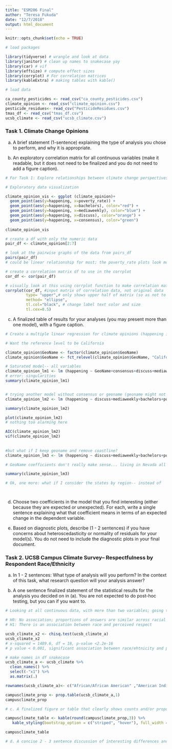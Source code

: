 ```yaml
---
title: "ESM206 Final"
author: "Teresa Fukuda"
date: "12/7/2018"
output: html_document
---
```


```r
knitr::opts_chunk$set(echo = TRUE)
```

```r

# load packages

library(tidyverse) # wrangle and look at data 
library(janitor) # clean up names to snakecase yay
library(car) # vif
library(effsize) # compute effect sizes
library(corrplot) # For correlation matrices
library(kableExtra) # making tables with kable()

# load data

ca_county_pesticides <- read_csv("ca_county_pesticides.csv")
climate_opinion <- read_csv("climate_opinion.csv")
pesticide_residues<- read_csv("PesticideResidues.csv")
tmas_df <- read_csv("tmas_df.csv")
ucsb_climate <- read_csv("ucsb_climate.csv")


```


### Task 1. Climate Change Opinions
a. A brief statement (1-sentence) explaining the type of analysis you chose to perform, and why it is appropriate.

b. An exploratory correlation matrix for all continuous variables (make it readable, but it does not need to be finalized and you do not need to add a figure caption).
```r

# For Task 1: Explore relationships between climate change perspectives, information exposure, education attainment, poverty levels and coastline on the proportion of people who believe that global warming is happening (i.e., ‘happening’ should be your dependent variable).

# Exploratory data visualization

climate_opinion_vis <- ggplot (climate_opinion)+
  geom_point(aes(y=happening, x=poverty_rate)) +
  geom_point(aes(y=happening, x=bachelors), color="red") +
  geom_point(aes(y=happening, x=mediaweekly), color="blue") +
  geom_point(aes(y=happening, x=discuss), color="orange") +
  geom_point(aes(y=happening, x=consensus), color="green")
  
climate_opinion_vis

# create a df with only the numeric data
pair_df <- climate_opinion[2:7]

# look at the pairwise graphs of the data from pairs_df
pairs(pair_df)
# could be linear relationship for most; the poverty_rate plots look more blob than linear

# create a correlation matrix df to use in the corrplot
cor_df <- cor(pair_df)

# visually look at this using corrplot function to make correlation matrix
corrplot(cor_df, #input matrix of correlation data, not original data
         type= "upper",# only shows upper half of matrix (so as not to repeat data)
         method= "ellipse",
         tl.col="black", # change label text color and size
         tl.cex=0.5) 

```

c. A finalized table of results for your analyses (you may present more than one model), with a figure caption.

```r

# Create a multiple linear regression for climate opinions (happening is output, which is a continuous measurable variable)

# Want the reference level to be California

climate_opinion$GeoName <- factor(climate_opinion$GeoName)
climate_opinion$GeoName <- fct_relevel(climate_opinion$GeoName, "California")

# Saturated model-- all variables
climate_opinion_lm1 <- lm (happening ~ GeoName+consensus+discuss+mediaweekly+bachelors+poverty_rate+coastline, data=climate_opinion)
# error: singularities
summary(climate_opinion_lm1)


# trying another model without consensus or geoname (geoname might not be important relative to coastline), because of a very strong correlation with happening
climate_opinion_lm2 <- lm (happening ~ discuss+mediaweekly+bachelors+poverty_rate+coastline, data=climate_opinion)

summary(climate_opinion_lm2)

plot(climate_opinion_lm2)
# nothing too alarming here

AIC(climate_opinion_lm2)
vif(climate_opinion_lm2)
    
    
#but what if I keep geoname and remove coastline?
climate_opinion_lm3 <- lm (happening ~ discuss+mediaweekly+bachelors+poverty_rate+GeoName, data=climate_opinion)

# GeoName coefficients don't really make sense... living in Nevada all else the same shouldn't make someone believe in climate change that much more. Nope. I don't think this model is very good... 

summary(climate_opinion_lm3)

# Ok, one more: what if I consider the states by region-- instead of 




```

d. Choose two coefficients in the model that you find interesting (either because they are expected or unexpected). For each, write a single sentence explaining what that coefficient means in terms of an expected change in the dependent variable.

e. Based on diagnostic plots, describe (1 - 2 sentences) if you have concerns about heteroscedasticity or normality of residuals for your model(s). You do not need to include the diagnostic plots in your final document.

### Task 2. UCSB Campus Climate Survey-- Respectfulness by Respondent Race/Ethnicity

a. In 1 - 2 sentences: What type of analysis will you perform? In the context of this task, what research question will your analysis answer?

b. A one sentence finalized statement of the statistical results for the analysis you decided on in (a). You are not expected to do post-hoc testing, but you can if you want to.

```r

# Looking at all continuous data, with more than two variables; going to use chi squared. This will answer the question: Is there a significant association between perceived respect on campus between racial groups? 

# H0: No association; proportions of answers are similar across racial groups
# H1: There is an association between race and perceived respect

ucsb_climate_x2 <- chisq.test(ucsb_climate_a)
ucsb_climate_x2
# x-squared = 1489.6, df = 18, p-value <2.2e-16
# p value < 0.001, significant association between race/ehtnicity and perception of respect on campus

# make names in df snakecase
ucsb_climate_a <- ucsb_climate %>%
  clean_names() %>% 
  select(-"x1") %>% 
  as.matrix(.)

rownames(ucsb_climate_a)<- c("African/African American" ,"American Indian/Native Alaskan","Asian/Asian American" ,"Hispanic/Latino","Middle Eastern/Southeast Asian/Southern African","Pacific Islander","White")

campusclimate_prop <- prop.table(ucsb_climate_a,1)
campusclimate_prop

# c. A finalized figure or table that clearly shows counts and/or proportions of respondents’ perceptions of campus respect for each race/ethnicity reporting. Include a caption.

campusclimate_table <- kable(round(campusclimate_prop,3)) %>% 
   kable_styling(bootstrap_option = c("striped", "hover"), full_width = FALSE

campusclimate_table

# d. A concise 2 - 3 sentence discussion of interesting differences and/or similarities across groups, and notable big picture trends.



```

